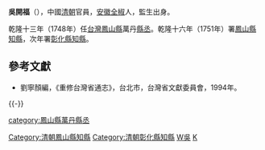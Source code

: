 '''吳開福'''（{{bd|？||？||}}），中國[[清朝|清朝]]官員，[[安徽|安徽]][[全椒|全椒]]人，監生出身。

乾隆十三年（1748年）任[[台灣|台灣]][[鳳山縣_(臺灣)|鳳山縣]]萬丹[[縣丞|縣丞]]。乾隆十六年（1751年）署[[鳳山縣知縣|鳳山縣知縣]]，次年署[[彰化縣_(清朝)|彰化縣]][[知縣|知縣]]。

==參考文獻==
*劉寧顏編，《重修台灣省通志》，台北市，台灣省文獻委員會，1994年。

{{-}}
{{start box}}
{{s-off}}
{{Succession box|[[魯光鼎|魯光鼎]]|[[裴鑲|裴鑲]]|[[台灣府|台灣府]][[鳳山縣_(臺灣)|鳳山縣]]萬丹[[縣丞|縣丞]]|<small>乾隆十三年（1748年）上任</small>}}
{{Succession box|[[陳志泰|陳志泰]]|[[吳士元|吳士元]]|[[台灣府|台灣府]][[鳳山縣知縣|鳳山縣知縣]]|<small>乾隆十六年（1751年）署任</small>}}
{{Succession box|[[程運青|程運青]]|[[王鶚|王鶚]]|[[台灣府|台灣府]][[彰化縣_(清朝)|彰化縣]][[知縣|知縣]]|<small>乾隆十七年（1752年）署任</small>}}
{{end box}}
{{清朝人物小作品}}

[[category:鳳山縣萬丹縣丞|category:鳳山縣萬丹縣丞]]
[[Category:清朝鳳山縣知縣|Category:清朝鳳山縣知縣]]
[[Category:清朝彰化縣知縣|Category:清朝彰化縣知縣]]
[[Category:全椒人|W吳]]
[[Category:吳姓|K]]